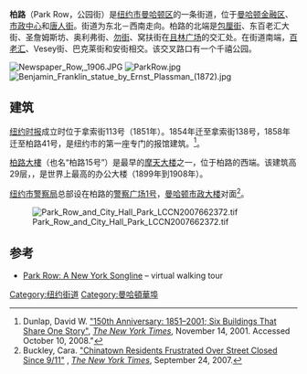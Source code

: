{{Infobox street
| name                    = 柏路
| native_name             =Park Row
| image                   = 15 Park Row 3.JPG
| coordinates             = {{coord|40.4243|N|74.0221|W|display=inline}}
| direction_a             = 西 
| terminus_a   = [[百老汇|百老汇]]/Vesey 街/安街 
| direction_b             = 东
| terminus_b              = [[且林广场|且林广场]]
}}
'''柏路'''（Park Row，公园街）是[[纽约市|纽约市]][[曼哈顿区|曼哈顿区]]的一条街道，位于[[曼哈顿金融区|曼哈顿金融区]]、[[市政中心_(曼哈顿)|市政中心]]和[[曼哈顿华埠|唐人街]]。街道为东北－西南走向。柏路的北端是[[包厘街|包厘街]]、东百老汇大街、圣詹姆斯坊、奥利弗街、[[勿街|勿街]]、窝扶街在[[且林广场|且林广场]]的交汇处。在街道南端，[[百老汇|百老汇]]、Vesey街、巴克莱街和安街相交。该交叉路口有一个千禧公园。

[[File:Newspaper_Row,_1906.JPG|thumb]]
[[File:ParkRow.jpg|thumb]]
[[File:Benjamin_Franklin_statue_by_Ernst_Plassman_(1872).jpg|thumb]]

==建筑==
[[纽约时报|纽约时报]]成立时位于拿索街113号（1851年）。1854年迁至拿索街138号，1858年迁至柏路41号，是纽约市的第一座专门的报馆建筑。<ref>Dunlap, David W. [http://query.nytimes.com/gst/fullpage.html?res=9B0DE6DF1F38F937A25752C1A9679C8B63 "150th Anniversary: 1851–2001; Six Buildings That Share One Story"], ''[[The_New_York_Times|The New York Times]]'', November 14, 2001. Accessed October 10, 2008."</ref>。

[[柏路大樓|柏路大樓]]（也名“柏路15号”）是最早的[[摩天大楼|摩天大楼]]之一，位于柏路的西端。该建筑高29层，{{convert|391|ft}}，是世界上最高的办公大楼（1899年到1908年）。

[[纽约市警察局|纽约市警察局]]总部设在柏路的[[警察广场1号|警察广场1号]]，[[曼哈顿市政大楼|曼哈顿市政大楼]]对面<ref name="nytimes.com">Buckley, Cara. [http://www.nytimes.com/2007/09/24/nyregion/24police.html?scp=1&sq=%22park+row%22+%22police+plaza%22&st=nyt "Chinatown Residents Frustrated Over Street Closed Since 9/11"] {{Wayback|url=http://www.nytimes.com/2007/09/24/nyregion/24police.html?scp=1&sq=%22park+row%22+%22police+plaza%22&st=nyt |date=20201124134849 }}, ''[[The_New_York_Times|The New York Times]]'', September 24, 2007.</ref>。

[[File:Park_Row_and_City_Hall_Park_LCCN2007662372.tif|thumb]]

== 参考 ==
{{Reflist}}
* [http://www.nysonglines.com/parkrow.htm Park Row: A New York Songline] {{Wayback|url=http://www.nysonglines.com/parkrow.htm |date=20100222085854 }} – virtual walking tour
{{Streets of Manhattan}}
[[Category:纽约街道|Category:纽约街道]]
[[Category:曼哈頓華埠|Category:曼哈頓華埠]]